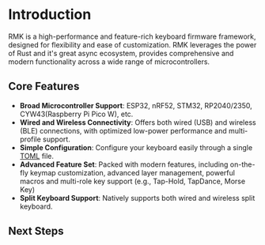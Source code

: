 # Introduction

RMK is a high-performance and feature-rich keyboard firmware framework, designed for flexibility and ease of customization. RMK leverages the power of Rust and it's great async ecosystem, provides comprehensive and modern functionality across a wide range of microcontrollers. 

## Core Features

- **Broad Microcontroller Support**: ESP32, nRF52, STM32, RP2040/2350, CYW43(Raspberry Pi Pico W), etc.
- **Wired and Wireless Connectivity**: Offers both wired (USB) and wireless (BLE) connections, with optimized low-power performance and multi-profile support.
- **Simple Configuration**: Configure your keyboard easily through a single [TOML](https://toml.io/) file.
- **Advanced Feature Set**: Packed with modern features, including on-the-fly keymap customization, advanced layer management, powerful macros and multi-role key support (e.g., Tap-Hold, TapDance, Morse Key)
- **Split Keyboard Support**: Natively supports both wired and wireless split keyboard.

## Next Steps


<div className="grid grid-cols-1 md:grid-cols-2 gap-5">
<LinkCard
      href="../user_guide/guide_overview"
      title="Tutorial"
      description="A step-by-step tutorial for creating your first RMK keyboard"
/>
<LinkCard
      href="../features"
      title="Features"
      description="All keyboard features that RMK supports"
/>
<LinkCard
      href="../configuration"
      title="Configuration"
      description="Explore how to configure your RMK keyboard"
/>
<LinkCard
      href="https://github.com/HaoboGu/rmk/tree/main/examples"
      title="Examples"
      description="Check the built-in examples for various microcontroller"
/>
</div>
